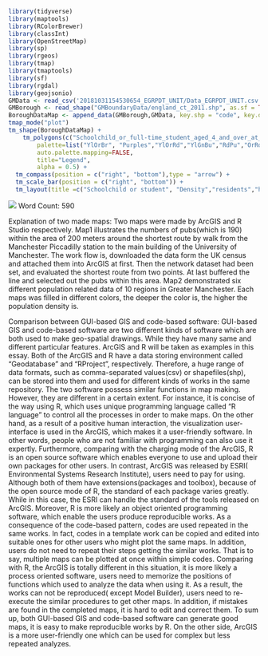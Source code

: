 ```r
library(tidyverse)
library(maptools)
library(RColorBrewer)
library(classInt)
library(OpenStreetMap)
library(sp)
library(rgeos)
library(tmap)
library(tmaptools)
library(sf)
library(rgdal)
library(geojsonio)
GMData <- read_csv('20181031154530654_EGRPDT_UNIT/Data_EGRPDT_UNIT.csv')
GMBorough <- read_shape("GMBoundaryData/england_ct_2011.shp", as.sf = TRUE)
BoroughDataMap <- append_data(GMBorough,GMData, key.shp = "code", key.data = "GEO_CODE", ignore.duplicates = TRUE)
tmap_mode("plot")
tm_shape(BoroughDataMap) +
    tm_polygons(c("Schoolchild_or_full-time_student_aged_4_and_over_at_their_non-term-time_address", "Density_(number_of_persons_per_Hectare)","All_usual_residents","All_usual_residents_in_households","All_usual_residents_in_communal_establishments","All_usual_residents_in_communal_establishments_(including_people_enumerated_as_sleeping_rough)"), 
        palette=list("YlOrBr", "Purples","YlOrRd","YlGnBu","RdPu","OrRd"),       
        auto.palette.mapping=FALSE,
        title="Legend",
        alpha = 0.5) + 
  tm_compass(position = c("right", "bottom"),type = "arrow") + 
  tm_scale_bar(position = c("right", "bottom")) +
  tm_layout(title =c("Schoolchild or student", "Density","residents","households","communal establishments","establishments including sleeping rough)"), legend.position = c("left", "bottom"))
```
![](D:/Data/OneDrive/UCL/Term1/CASA0005 Geographic Information Systems and Science/N/gis_code/gis_code/Rplot.png)
Word Count: 590

Explanation of two made maps:
Two maps were made by ArcGIS and R Studio respectively. Map1 illustrates the numbers of pubs(which is 190) within the area of 200 meters around the shortest route by walk from the Manchester Piccadilly station to the main building of the University of Manchester. The work flow is, downloaded the data form the UK census and attached them into ArcGIS at first. Then the network dataset had been set, and evaluated the shortest route from two points. At last buffered the line and selected out the pubs within this area.
Map2 demonstrated six different population related data of 10 regions in Greater Manchester. Each maps was filled in different colors, the deeper the color is, the higher the population density is.

Comparison between GUI-based GIS and code-based software:
GUI-based GIS and code-based software are two different kinds of software which are both used to make geo-spatial drawings. While they have many same and different particular features. ArcGIS and R will be taken as examples in this essay. 
Both of the ArcGIS and R have a data storing environment called “Geodatabase” and “RProject”, respectively. Therefore, a huge range of data formats, such as comma-separated values(csv) or shapefiles(shp), can be stored into them and used for different kinds of works in the same repository.
The two software possess similar functions in map making. However, they are different in a certain extent. For instance, it is concise of the way using R, which uses unique programming language called “R language” to control all the processes in order to make maps. On the other hand, as a result of a positive human interaction, the visualization user-interface is used in the ArcGIS, which makes it a user-friendly software. In other words, people who are not familiar with programming can also use it expertly.
Furthermore, comparing with the charging mode of the ArcGIS, R is an open source software which enables everyone to use and upload their own packages for other users. In contrast, ArcGIS was released by ESRI( Environmental Systems Research Institute), users need to pay for using. Although both of them have extensions(packages and toolbox), because of the open source mode of R, the standard of each package varies greatly. While in this case, the ESRI can handle the standard of the tools released on ArcGIS.
Moreover, R is more likely an object oriented programming software, which enable the users produce reproducible works. As a consequence of the code-based pattern, codes are used repeated in the same works. In fact, codes in a template work can be copied and edited into suitable ones for other users who might plot the same maps. In addition, users do not need to repeat their steps getting the similar works. That is to say, multiple maps can be plotted at once within simple codes. Comparing with R, the ArcGIS is totally different in this situation, it is more likely a process oriented software, users need to memorize the positions of functions which used to analyze the data when using it. As a result, the works can not be reproduced( except Model Builder), users need to re-execute the similar procedures to get other maps. In addition, if mistakes are found in the completed maps, it is hard to edit and correct them.
To sum up, both GUI-based GIS and code-based software can generate good maps, it is easy to make reproducible works by R. On the other side, ArcGIS is a more user-friendly one which can be used for complex but less repeated analyzes.


